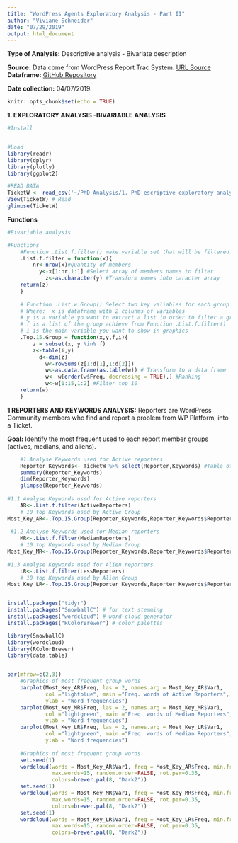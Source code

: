 ```yaml
---
title: "WordPress Agents Exploratory Analysis - Part II"
author: "Viviane Schneider"
date: "07/29/2019"
output: html_document
---
```

**Type of Analysis:** Descriptive analysis - Bivariate description

**Source:** Data come from WordPress Report Trac System.
[URL Source](https://core.trac.wordpress.org/query?status=accepted&status=assigned&status=new&status=reopened&status=reviewing&col=id&col=summary&col=status&col=owner&col=type&col=priority&col=milestone&col=component&col=version&col=severity&col=resolution&col=time&col=changetime&col=focuses&col=reporter&col=keywords&order=priority)
**Dataframe:** [GitHub Repository](https://raw.githubusercontent.com/vivianesch/CoherenceAnalysisWordPress/master/TicketW.csv)

**Date collection:** 04/07/2019.

```r
knitr::opts_chunk$set(echo = TRUE)
```

**1. EXPLORATORY ANALYSIS -BIVARIABLE ANALYSIS** 

```r
#Install


#Load
library(readr)
library(dplyr)
library(plotly)
library(ggplot2)

```

```r
#READ DATA
TicketW <- read_csv('~/PhD Analysis/1. PhD escriptive exploratory analysis/TicketW.csv')
View(TicketW) # Read 
glimpse(TicketW)

```

**Functions** 

```r
#Bivariable analysis

#Functions
    #Function .List.f.filter() make variable set that will be filtered
    .List.f.filter = function(x){
        nr<-nrow(x)#Quantity of members
          y<-x[1:nr,1:1] #Select array of members names to filter 
            z<-as.character(y) #Transform names into caracter array
    return(z)
    }
    
    # Function .List.w.Group() Select two key valiables for each group and return a list of inter-ralation of it
    # Where:  x is dataframe with 2 colunms of variables
    # y is a variable yo want to extract a list in order to filter a group
    # f is a list of the group achieve from Function .List.f.filter()
    # i is the main variable you want to show in graphics
    .Top.15.Group = function(x,y,f,i){
        z = subset(x, y %in% f) 
        z<-table(i,y)
          d<-dim(z)
            w<-rowSums(z[1:d[1],1:d[2]])
            w<-as.data.frame(as.table(w)) # Transform to a data frame
            w<- w[order(w$Freq, decreasing = TRUE),] #Ranking
            w<-w[1:15,1:2] #Filter top 10
    return(w)
    } 

```


**1 REPORTERS AND KEYWORDS ANALYSIS:** Reporters are WordPress Community members who find and report a problem from WP Platform, into a Ticket.

**Goal:** Identify the most frequent used to each report member groups (actives, medians, and aliens).

```r

    #1.Analyse Keywords used for Active reporters
    Reporter_Keywords<- TicketW %>% select(Reporter,Keywords) #Table of Reporters and Keywords
    summary(Reporter_Keywords)
    dim(Reporter_Keywords)
    glimpse(Reporter_Keywords)
    
#1.1 Analyse Keywords used for Active reporters
    AR<-.List.f.filter(ActiveReporters)
    # 10 top Keywords used by Active Group
Most_Key_AR<-.Top.15.Group(Reporter_Keywords,Reporter_Keywords$Reporter,AR,Reporter_Keywords$Keywords) 
  
 #1.2 Analyse Keywords used for Median reporters
    MR<-.List.f.filter(MedianReporters)
    # 10 top Keywords used by Median Group
Most_Key_MR<-.Top.15.Group(Reporter_Keywords,Reporter_Keywords$Reporter,MR,Reporter_Keywords$Keywords) 
    
#1.3 Analyse Keywords used for Alien reporters
    LR<-.List.f.filter(LessReporters)
    # 10 top Keywords used by Alien Group 
Most_Key_LR<-.Top.15.Group(Reporter_Keywords,Reporter_Keywords$Reporter,LR,Reporter_Keywords$Keywords) 


install.packages("tidyr")
install.packages("SnowballC") # for text stemming
install.packages("wordcloud") # word-cloud generator 
install.packages("RColorBrewer") # color palettes

library(SnowballC)
library(wordcloud)
library(RColorBrewer)
library(data.table)


par(mfrow=c(2,3))
    #Graphics of most frequent group words 
    barplot(Most_Key_AR$Freq, las = 2, names.arg = Most_Key_AR$Var1,
            col ="lightblue", main ="Freq. words of Active Reporters",
            ylab = "Word frequencies")
    barplot(Most_Key_MR$Freq, las = 2, names.arg = Most_Key_MR$Var1,
            col ="lightgreen", main ="Freq. words of Median Reporters",
            ylab = "Word frequencies")
    barplot(Most_Key_LR$Freq, las = 2, names.arg = Most_Key_LR$Var1,
            col ="lightgreen", main ="Freq. words of Median Reporters",
            ylab = "Word frequencies")
    
    #Graphics of most frequent group words 
    set.seed(1)
    wordcloud(words = Most_Key_AR$Var1, freq = Most_Key_AR$Freq, min.freq = 1,
              max.words=15, random.order=FALSE, rot.per=0.35, 
              colors=brewer.pal(8, "Dark2"))
    set.seed(1)
    wordcloud(words = Most_Key_MR$Var1, freq = Most_Key_MR$Freq, min.freq = 1,
              max.words=15, random.order=FALSE, rot.per=0.35, 
              colors=brewer.pal(8, "Dark2"))
    set.seed(1)
    wordcloud(words = Most_Key_LR$Var1, freq = Most_Key_LR$Freq, min.freq = 1,
              max.words=15, random.order=FALSE, rot.per=0.35, 
              colors=brewer.pal(8, "Dark2"))





```



